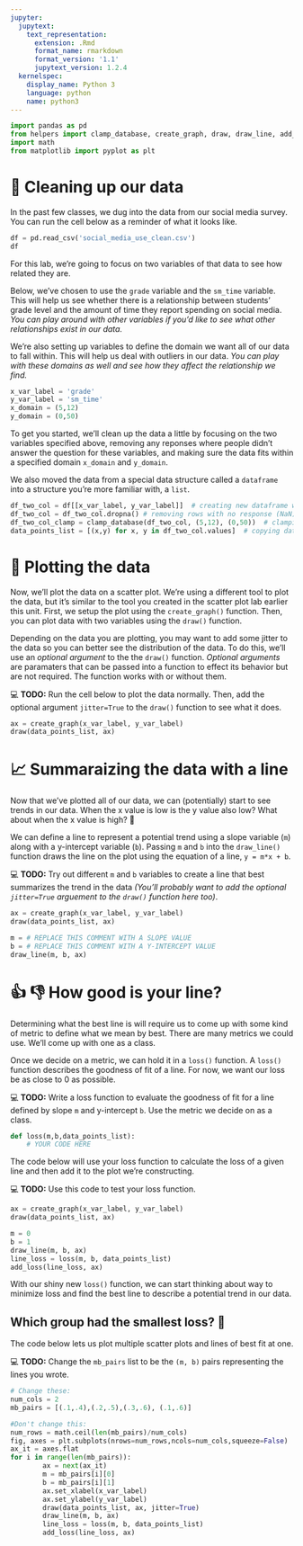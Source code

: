 ```yaml
---
jupyter:
  jupytext:
    text_representation:
      extension: .Rmd
      format_name: rmarkdown
      format_version: '1.1'
      jupytext_version: 1.2.4
  kernelspec:
    display_name: Python 3
    language: python
    name: python3
---
```


```python
import pandas as pd
from helpers import clamp_database, create_graph, draw, draw_line, add_loss
import math
from matplotlib import pyplot as plt
```

# 🚿 Cleaning up our data

In the past few classes, we dug into the data from our social media survey. You can run the cell below as a reminder of what it looks like.

```python
df = pd.read_csv('social_media_use_clean.csv')
df
```

For this lab, we're going to focus on two variables of that data to see how related they are.

Below, we've chosen to use the `grade` variable and the `sm_time` variable. This will help us see whether there is a relationship between students' grade level and the amount of time they report spending on social media. *You can play around with other variables if you'd like to see what other relationships exist in our data.*

We're also setting up variables to define the domain we want all of our data to fall within. This will help us deal with outliers in our data. *You can play with these domains as well and see how they affect the relationship we find.*

```python
x_var_label = 'grade'
y_var_label = 'sm_time'
x_domain = (5,12)
y_domain = (0,50)
```

To get you started, we'll clean up the data a little by focusing on the two variables specified above, removing any reponses where people didn't answer the question for these variables, and making sure the data fits within a specified domain `x_domain` and `y_domain`.

We also moved the data from a special data structure called a `dataframe` into a structure you're more familiar with, a `list`.

```python
df_two_col = df[[x_var_label, y_var_label]]  # creating new dataframe with only 2 columns
df_two_col = df_two_col.dropna() # removing rows with no response (NaN)
df_two_col_clamp = clamp_database(df_two_col, (5,12), (0,50))  # clamping the dataframe so it fits within the domains
data_points_list = [(x,y) for x, y in df_two_col.values]  # copying data from dataframe to list
```

# 🎨 Plotting the data

Now, we'll plot the data on a scatter plot. We're using a different tool to plot the data, but it's similar to the tool you created in the scatter plot lab earlier this unit. First, we setup the plot using the `create_graph()` function. Then, you can plot data with two variables using the `draw()` function.

Depending on the data you are plotting, you may want to add some jitter to the data so you can better see the distribution of the data. To do this, we'll use an *optional argument* to the the `draw()` function. *Optional arguments* are paramaters that can be passed into a function to effect its behavior but are not required. The function works with or without them.

💻 **TODO:** Run the cell below to plot the data normally. Then, add the optional argument `jitter=True` to the `draw()` function to see what it does.

```python
ax = create_graph(x_var_label, y_var_label)
draw(data_points_list, ax)
```

# 📈 Summaraizing the data with a line

Now that we've plotted all of our data, we can (potentially) start to see trends in our data. When the x value is low is the y value also low? What about when the x value is high? 🧐 

We can define a line to represent a potential trend using a slope variable (`m`) along with a y-intercept variable (`b`). Passing `m` and `b` into the `draw_line()` function draws the line on the plot using the equation of a line, `y = m*x + b`.

💻 **TODO:** Try out different `m` and `b` variables to create a line that best summarizes the trend in the data *(You'll probably want to add the optional `jitter=True` arguement to the `draw()` function here too)*.

```python
ax = create_graph(x_var_label, y_var_label)
draw(data_points_list, ax)

m = # REPLACE THIS COMMENT WITH A SLOPE VALUE
b = # REPLACE THIS COMMENT WITH A Y-INTERCEPT VALUE
draw_line(m, b, ax)
```

# 👍 👎 How good is your line?

Determining what the best line is will require us to come up with some kind of metric to define what we mean by best. There are many metrics we could use. We'll come up with one as a class.

Once we decide on a metric, we can hold it in a `loss()` function. A `loss()` function describes the goodness of fit of a line. For now, we want our loss be as close to 0 as possible.

💻 **TODO:** Write a loss function to evaluate the goodness of fit for a line defined by slope `m` and y-intercept `b`. Use the metric we decide on as a class.

```python
def loss(m,b,data_points_list):
    # YOUR CODE HERE
```

The code below will use your loss function to calculate the loss of a given line and then add it to the plot we're constructing.

💻 **TODO:** Use this code to test your loss function.


```python
ax = create_graph(x_var_label, y_var_label)
draw(data_points_list, ax)

m = 0
b = 1
draw_line(m, b, ax)
line_loss = loss(m, b, data_points_list)
add_loss(line_loss, ax)
```

With our shiny new `loss()` function, we can start thinking about way to minimize loss and find the best line to describe a potential trend in our data.


## Which group had the smallest loss? 🧐

The code below lets us plot multiple scatter plots and lines of best fit at one.

💻 **TODO:** Change the `mb_pairs` list to be the `(m, b)` pairs representing the lines you wrote.

```python
# Change these:
num_cols = 2
mb_pairs = [(.1,.4),(.2,.5),(.3,.6), (.1,.6)]

#Don't change this:
num_rows = math.ceil(len(mb_pairs)/num_cols)
fig, axes = plt.subplots(nrows=num_rows,ncols=num_cols,squeeze=False)
ax_it = axes.flat
for i in range(len(mb_pairs)):
        ax = next(ax_it)
        m = mb_pairs[i][0]
        b = mb_pairs[i][1]
        ax.set_xlabel(x_var_label)
        ax.set_ylabel(y_var_label)
        draw(data_points_list, ax, jitter=True)
        draw_line(m, b, ax)
        line_loss = loss(m, b, data_points_list)
        add_loss(line_loss, ax)
```

```python

```
